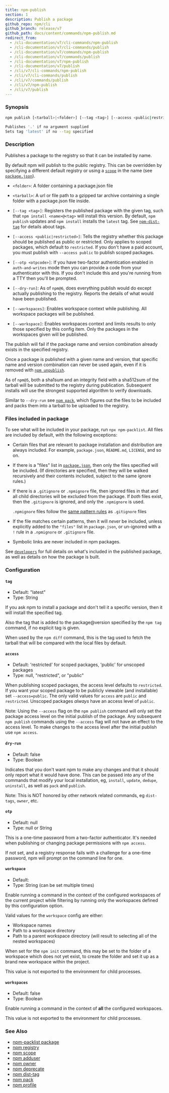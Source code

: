 ```yaml
---
title: npm-publish
section: 1
description: Publish a package
github_repo: npm/cli
github_branch: release/v7
github_path: docs/content/commands/npm-publish.md
redirect_from:
  - /cli-documentation/v7/cli-commands/npm-publish
  - /cli-documentation/v7/cli-commands/publish
  - /cli-documentation/v7/commands/npm-publish
  - /cli-documentation/v7/commands/publish
  - /cli-documentation/v7/npm-publish
  - /cli-documentation/v7/publish
  - /cli/v7/cli-commands/npm-publish
  - /cli/v7/cli-commands/publish
  - /cli/v7/commands/publish
  - /cli/v7/npm-publish
  - /cli/v7/publish
---
```


### Synopsis

```bash
npm publish [<tarball>|<folder>] [--tag <tag>] [--access <public|restricted>] [--otp otpcode] [--dry-run]

Publishes '.' if no argument supplied
Sets tag 'latest' if no --tag specified
```

### Description

Publishes a package to the registry so that it can be installed by name.

By default npm will publish to the public registry. This can be overridden by specifying a different default registry or using a [`scope`](/cli/v7/using-npm/scope) in the name (see [`package.json`](/cli/v7/configuring-npm/package-json)).

- `<folder>`: A folder containing a package.json file

- `<tarball>`: A url or file path to a gzipped tar archive containing a single folder with a package.json file inside.

- `[--tag <tag>]`: Registers the published package with the given tag, such that `npm install <name>@<tag>` will install this version. By default, `npm publish` updates and `npm install` installs the `latest` tag. See [`npm-dist-tag`](npm-dist-tag) for details about tags.

- `[--access <public|restricted>]`: Tells the registry whether this package should be published as public or restricted. Only applies to scoped packages, which default to `restricted`. If you don't have a paid account, you must publish with `--access public` to publish scoped packages.

- `[--otp <otpcode>]`: If you have two-factor authentication enabled in `auth-and-writes` mode then you can provide a code from your authenticator with this. If you don't include this and you're running from a TTY then you'll be prompted.

- `[--dry-run]`: As of `npm@6`, does everything publish would do except actually publishing to the registry. Reports the details of what would have been published.

- `[--workspaces]`: Enables workspace context while publishing. All workspace packages will be published.

- `[--workspace]`: Enables workspaces context and limits results to only those specified by this config item. Only the packages in the workspaces given will be published.

The publish will fail if the package name and version combination already exists in the specified registry.

Once a package is published with a given name and version, that specific name and version combination can never be used again, even if it is removed with [`npm unpublish`](/cli/v7/commands/npm-unpublish).

As of `npm@5`, both a sha1sum and an integrity field with a sha512sum of the tarball will be submitted to the registry during publication. Subsequent installs will use the strongest supported algorithm to verify downloads.

Similar to `--dry-run` see [`npm pack`](/cli/v7/commands/npm-pack), which figures out the files to be included and packs them into a tarball to be uploaded to the registry.

### Files included in package

To see what will be included in your package, run `npx npm-packlist`. All files are included by default, with the following exceptions:

- Certain files that are relevant to package installation and distribution are always included. For example, `package.json`, `README.md`, `LICENSE`, and so on.

- If there is a "files" list in [`package.json`](/cli/v7/configuring-npm/package-json), then only the files specified will be included. (If directories are specified, then they will be walked recursively and their contents included, subject to the same ignore rules.)

- If there is a `.gitignore` or `.npmignore` file, then ignored files in that and all child directories will be excluded from the package. If _both_ files exist, then the `.gitignore` is ignored, and only the `.npmignore` is used.

  `.npmignore` files follow the [same pattern rules](https://git-scm.com/book/en/v2/Git-Basics-Recording-Changes-to-the-Repository#_ignoring) as `.gitignore` files

- If the file matches certain patterns, then it will _never_ be included, unless explicitly added to the `"files"` list in `package.json`, or un-ignored with a `!` rule in a `.npmignore` or `.gitignore` file.

- Symbolic links are never included in npm packages.

See [`developers`](/cli/v7/using-npm/developers) for full details on what's included in the published package, as well as details on how the package is built.

### Configuration


#### `tag`

- Default: "latest"
- Type: String

If you ask npm to install a package and don't tell it a specific version, then it will install the specified tag.

Also the tag that is added to the package@version specified by the `npm tag` command, if no explicit tag is given.

When used by the `npm diff` command, this is the tag used to fetch the tarball that will be compared with the local files by default.


#### `access`

- Default: 'restricted' for scoped packages, 'public' for unscoped packages
- Type: null, "restricted", or "public"

When publishing scoped packages, the access level defaults to `restricted`. If you want your scoped package to be publicly viewable (and installable) set `--access=public`. The only valid values for `access` are `public` and `restricted`. Unscoped packages _always_ have an access level of `public`.

Note: Using the `--access` flag on the `npm publish` command will only set the package access level on the initial publish of the package. Any subsequent `npm publish` commands using the `--access` flag will not have an effect to the access level. To make changes to the access level after the initial publish use `npm access`.


#### `dry-run`

- Default: false
- Type: Boolean

Indicates that you don't want npm to make any changes and that it should only report what it would have done. This can be passed into any of the commands that modify your local installation, eg, `install`, `update`, `dedupe`, `uninstall`, as well as `pack` and `publish`.

Note: This is NOT honored by other network related commands, eg `dist-tags`, `owner`, etc.


#### `otp`

- Default: null
- Type: null or String

This is a one-time password from a two-factor authenticator. It's needed when publishing or changing package permissions with `npm access`.

If not set, and a registry response fails with a challenge for a one-time password, npm will prompt on the command line for one.


#### `workspace`

- Default:
- Type: String (can be set multiple times)

Enable running a command in the context of the configured workspaces of the current project while filtering by running only the workspaces defined by this configuration option.

Valid values for the `workspace` config are either:

- Workspace names
- Path to a workspace directory
- Path to a parent workspace directory (will result to selecting all of the nested workspaces)

When set for the `npm init` command, this may be set to the folder of a workspace which does not yet exist, to create the folder and set it up as a brand new workspace within the project.

This value is not exported to the environment for child processes.


#### `workspaces`

- Default: false
- Type: Boolean

Enable running a command in the context of **all** the configured workspaces.

This value is not exported to the environment for child processes.



### See Also

- [npm-packlist package](http://npm.im/npm-packlist)
- [npm registry](/cli/v7/using-npm/registry)
- [npm scope](/cli/v7/using-npm/scope)
- [npm adduser](/cli/v7/commands/npm-adduser)
- [npm owner](/cli/v7/commands/npm-owner)
- [npm deprecate](/cli/v7/commands/npm-deprecate)
- [npm dist-tag](/cli/v7/commands/npm-dist-tag)
- [npm pack](/cli/v7/commands/npm-pack)
- [npm profile](/cli/v7/commands/npm-profile)
